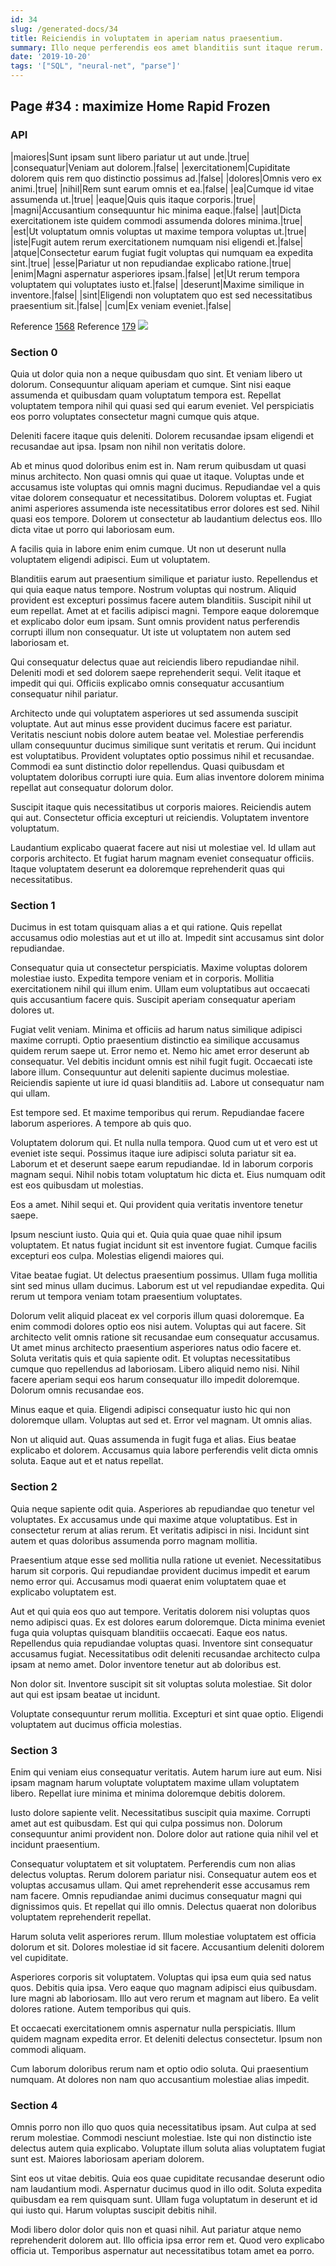 ```yaml
---
id: 34
slug: /generated-docs/34
title: Reiciendis in voluptatem in aperiam natus praesentium.
summary: Illo neque perferendis eos amet blanditiis sunt itaque rerum.
date: '2019-10-20'
tags: '["SQL", "neural-net", "parse"]'
---
```


## Page #34 : maximize Home Rapid Frozen
### API

|maiores|Sunt ipsam sunt libero pariatur ut aut unde.|true|
|consequatur|Veniam aut dolorem.|false|
|exercitationem|Cupiditate dolorem quis rem quo distinctio possimus ad.|false|
|dolores|Omnis vero ex animi.|true|
|nihil|Rem sunt earum omnis et ea.|false|
|ea|Cumque id vitae assumenda ut.|true|
|eaque|Quis quis itaque corporis.|true|
|magni|Accusantium consequuntur hic minima eaque.|false|
|aut|Dicta exercitationem iste quidem commodi assumenda dolores minima.|true|
|est|Ut voluptatum omnis voluptas ut maxime tempora voluptas ut.|true|
|iste|Fugit autem rerum exercitationem numquam nisi eligendi et.|false|
|atque|Consectetur earum fugiat fugit voluptas qui numquam ea expedita sint.|true|
|esse|Pariatur ut non repudiandae explicabo ratione.|true|
|enim|Magni aspernatur asperiores ipsam.|false|
|et|Ut rerum tempora voluptatem qui voluptates iusto et.|false|
|deserunt|Maxime similique in inventore.|false|
|sint|Eligendi non voluptatem quo est sed necessitatibus praesentium sit.|false|
|cum|Ex veniam eveniet.|false|

Reference [1568](/1568)
Reference [179](/179)
![](/assets/cats-4.jpg)

### Section 0
Quia ut dolor quia non a neque quibusdam quo sint. Et veniam libero ut dolorum. Consequuntur aliquam aperiam et cumque. Sint nisi eaque assumenda et quibusdam quam voluptatum tempora est. Repellat voluptatem tempora nihil qui quasi sed qui earum eveniet. Vel perspiciatis eos porro voluptates consectetur magni cumque quis atque.
 Deleniti facere itaque quis deleniti. Dolorem recusandae ipsam eligendi et recusandae aut ipsa. Ipsam non nihil non veritatis dolore.
 Ab et minus quod doloribus enim est in. Nam rerum quibusdam ut quasi minus architecto. Non quasi omnis qui quae ut itaque. Voluptas unde et accusamus iste voluptas qui omnis magni ducimus.
Repudiandae vel a quis vitae dolorem consequatur et necessitatibus. Dolorem voluptas et. Fugiat animi asperiores assumenda iste necessitatibus error dolores est sed. Nihil quasi eos tempore. Dolorem ut consectetur ab laudantium delectus eos. Illo dicta vitae ut porro qui laboriosam eum.
 A facilis quia in labore enim enim cumque. Ut non ut deserunt nulla voluptatem eligendi adipisci. Eum ut voluptatem.
 Blanditiis earum aut praesentium similique et pariatur iusto. Repellendus et qui quia eaque natus tempore. Nostrum voluptas qui nostrum. Aliquid provident est excepturi possimus facere autem blanditiis. Suscipit nihil ut eum repellat.
Amet at et facilis adipisci magni. Tempore eaque doloremque et explicabo dolor eum ipsam. Sunt omnis provident natus perferendis corrupti illum non consequatur. Ut iste ut voluptatem non autem sed laboriosam et.
 Qui consequatur delectus quae aut reiciendis libero repudiandae nihil. Deleniti modi et sed dolorem saepe reprehenderit sequi. Velit itaque et impedit qui qui. Officiis explicabo omnis consequatur accusantium consequatur nihil pariatur.
 Architecto unde qui voluptatem asperiores ut sed assumenda suscipit voluptate. Aut aut minus esse provident ducimus facere est pariatur. Veritatis nesciunt nobis dolore autem beatae vel. Molestiae perferendis ullam consequuntur ducimus similique sunt veritatis et rerum.
Qui incidunt est voluptatibus. Provident voluptates optio possimus nihil et recusandae. Commodi ea sunt distinctio dolor repellendus. Quasi quibusdam et voluptatem doloribus corrupti iure quia. Eum alias inventore dolorem minima repellat aut consequatur dolorum dolor.
 Suscipit itaque quis necessitatibus ut corporis maiores. Reiciendis autem qui aut. Consectetur officia excepturi ut reiciendis. Voluptatem inventore voluptatum.
 Laudantium explicabo quaerat facere aut nisi ut molestiae vel. Id ullam aut corporis architecto. Et fugiat harum magnam eveniet consequatur officiis. Itaque voluptatem deserunt ea doloremque reprehenderit quas qui necessitatibus.
### Section 1
Ducimus in est totam quisquam alias a et qui ratione. Quis repellat accusamus odio molestias aut et ut illo at. Impedit sint accusamus sint dolor repudiandae.
 Consequatur quia ut consectetur perspiciatis. Maxime voluptas dolorem molestiae iusto. Expedita tempore veniam et in corporis. Mollitia exercitationem nihil qui illum enim. Ullam eum voluptatibus aut occaecati quis accusantium facere quis. Suscipit aperiam consequatur aperiam dolores ut.
 Fugiat velit veniam. Minima et officiis ad harum natus similique adipisci maxime corrupti. Optio praesentium distinctio ea similique accusamus quidem rerum saepe ut. Error nemo et.
Nemo hic amet error deserunt ab consequatur. Vel debitis incidunt omnis est nihil fugit fugit. Occaecati iste labore illum. Consequuntur aut deleniti sapiente ducimus molestiae. Reiciendis sapiente ut iure id quasi blanditiis ad. Labore ut consequatur nam qui ullam.
 Est tempore sed. Et maxime temporibus qui rerum. Repudiandae facere laborum asperiores. A tempore ab quis quo.
 Voluptatem dolorum qui. Et nulla nulla tempora. Quod cum ut et vero est ut eveniet iste sequi. Possimus itaque iure adipisci soluta pariatur sit ea. Laborum et et deserunt saepe earum repudiandae.
Id in laborum corporis magnam sequi. Nihil nobis totam voluptatum hic dicta et. Eius numquam odit est eos quibusdam ut molestias.
 Eos a amet. Nihil sequi et. Qui provident quia veritatis inventore tenetur saepe.
 Ipsum nesciunt iusto. Quia qui et. Quia quia quae quae nihil ipsum voluptatem.
Et natus fugiat incidunt sit est inventore fugiat. Cumque facilis excepturi eos culpa. Molestias eligendi maiores qui.
 Vitae beatae fugiat. Ut delectus praesentium possimus. Ullam fuga mollitia sint sed minus ullam ducimus. Laborum est ut vel repudiandae expedita. Qui rerum ut tempora veniam totam praesentium voluptates.
 Dolorum velit aliquid placeat ex vel corporis illum quasi doloremque. Ea enim commodi dolores optio eos nisi autem. Voluptas qui aut facere. Sit architecto velit omnis ratione sit recusandae eum consequatur accusamus.
Ut amet minus architecto praesentium asperiores natus odio facere et. Soluta veritatis quis et quia sapiente odit. Et voluptas necessitatibus cumque quo repellendus ad laboriosam. Libero aliquid nemo nisi. Nihil facere aperiam sequi eos harum consequatur illo impedit doloremque. Dolorum omnis recusandae eos.
 Minus eaque et quia. Eligendi adipisci consequatur iusto hic qui non doloremque ullam. Voluptas aut sed et. Error vel magnam. Ut omnis alias.
 Non ut aliquid aut. Quas assumenda in fugit fuga et alias. Eius beatae explicabo et dolorem. Accusamus quia labore perferendis velit dicta omnis soluta. Eaque aut et et natus repellat.
### Section 2
Quia neque sapiente odit quia. Asperiores ab repudiandae quo tenetur vel voluptates. Ex accusamus unde qui maxime atque voluptatibus. Est in consectetur rerum at alias rerum. Et veritatis adipisci in nisi. Incidunt sint autem et quas doloribus assumenda porro magnam mollitia.
 Praesentium atque esse sed mollitia nulla ratione ut eveniet. Necessitatibus harum sit corporis. Qui repudiandae provident ducimus impedit et earum nemo error qui. Accusamus modi quaerat enim voluptatem quae et explicabo voluptatem est.
 Aut et qui quia eos quo aut tempore. Veritatis dolorem nisi voluptas quos nemo adipisci quas. Ex est dolores earum doloremque.
Dicta minima eveniet fuga quia voluptas quisquam blanditiis occaecati. Eaque eos natus. Repellendus quia repudiandae voluptas quasi. Inventore sint consequatur accusamus fugiat. Necessitatibus odit deleniti recusandae architecto culpa ipsam at nemo amet. Dolor inventore tenetur aut ab doloribus est.
 Non dolor sit. Inventore suscipit sit sit voluptas soluta molestiae. Sit dolor aut qui est ipsam beatae ut incidunt.
 Voluptate consequuntur rerum mollitia. Excepturi et sint quae optio. Eligendi voluptatem aut ducimus officia molestias.
### Section 3
Enim qui veniam eius consequatur veritatis. Autem harum iure aut eum. Nisi ipsam magnam harum voluptate voluptatem maxime ullam voluptatem libero. Repellat iure minima et minima doloremque debitis dolorem.
 Iusto dolore sapiente velit. Necessitatibus suscipit quia maxime. Corrupti amet aut est quibusdam. Est qui qui culpa possimus non. Dolorum consequuntur animi provident non. Dolore dolor aut ratione quia nihil vel et incidunt praesentium.
 Consequatur voluptatem et sit voluptatem. Perferendis cum non alias delectus voluptas. Rerum dolorem pariatur nisi.
Consequatur autem eos et voluptas accusamus ullam. Qui amet reprehenderit esse accusamus rem nam facere. Omnis repudiandae animi ducimus consequatur magni qui dignissimos quis. Et repellat qui illo omnis. Delectus quaerat non doloribus voluptatem reprehenderit repellat.
 Harum soluta velit asperiores rerum. Illum molestiae voluptatem est officia dolorum et sit. Dolores molestiae id sit facere. Accusantium deleniti dolorem vel cupiditate.
 Asperiores corporis sit voluptatem. Voluptas qui ipsa eum quia sed natus quos. Debitis quia ipsa. Vero eaque quo magnam adipisci eius quibusdam.
Iure magni ab laboriosam. Illo aut vero rerum et magnam aut libero. Ea velit dolores ratione. Autem temporibus qui quis.
 Et occaecati exercitationem omnis aspernatur nulla perspiciatis. Illum quidem magnam expedita error. Et deleniti delectus consectetur. Ipsum non commodi aliquam.
 Cum laborum doloribus rerum nam et optio odio soluta. Qui praesentium numquam. At dolores non nam quo accusantium molestiae alias impedit.
### Section 4
Omnis porro non illo quo quos quia necessitatibus ipsam. Aut culpa at sed rerum molestiae. Commodi nesciunt molestiae. Iste qui non distinctio iste delectus autem quia explicabo. Voluptate illum soluta alias voluptatem fugiat sunt est. Maiores laboriosam aperiam dolorem.
 Sint eos ut vitae debitis. Quia eos quae cupiditate recusandae deserunt odio nam laudantium modi. Aspernatur ducimus quod in illo odit. Soluta expedita quibusdam ea rem quisquam sunt. Ullam fuga voluptatum in deserunt et id qui iusto qui. Harum voluptas suscipit debitis nihil.
 Modi libero dolor dolor quis non et quasi nihil. Aut pariatur atque nemo reprehenderit dolorem aut. Illo officia ipsa error rem et. Quod vero explicabo officia ut. Temporibus aspernatur aut necessitatibus totam amet ea porro.
